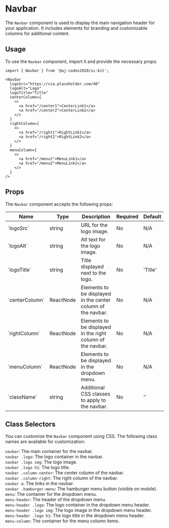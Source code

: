 
<Meta of={NavbarStories} />

# Navbar

The `Navbar` component is used to display the main navigation header for your application. It includes elements for branding and customizable columns for additional content.

<Canvas of={NavbarStories.Default} />

## Usage

To use the `Navbar` component, import it and provide the necessary props:

```tsx
import { Navbar } from '@aj-codes2020/ui-kit';

<Navbar
  logoSrc="https://via.placeholder.com/40"
  logoAlt="Logo"
  logoTitle="Title"
  centerColumn={
    <>
      <a href="/center1">CenterLink1</a>
      <a href="/center2">CenterLink2</a>
    </>
  }
  rightColumn={ 
    <>
      <a href="/right1">RightLink1</a>
      <a href="/right2">RightLink2</a>
    </>
  }
  menuColumn={
    <>
      <a href="/menu1">MenuLink1</a>
      <a href="/menu2">MenuLink2</a>
    </>
  }
/>
```

## Props
The `Navbar` component accepts the following props:

<div style={{ overflowX: 'auto' }}>
  <table style={{ width: '100%' }}>
    <thead>
      <tr>
        <th>Name</th>
        <th>Type</th>
        <th>Description</th>
        <th>Required</th>
        <th>Default</th>
      </tr>
    </thead>
    <tbody>
      <tr>
        <td>`logoSrc`</td>
        <td>string</td>
        <td>URL for the logo image.</td>
        <td>No</td>
        <td>N/A</td>
      </tr>
      <tr>
        <td>`logoAlt`</td>
        <td>string</td>
        <td>Alt text for the logo image.</td>
        <td>No</td>
        <td>N/A</td>
      </tr>
      <tr>
        <td>`logoTitle`</td>
        <td>string</td>
        <td>Title displayed next to the logo.</td>
        <td>No</td>
        <td>'Title'</td>
      </tr>
      <tr>
        <td>`centerColumn`</td>
        <td>ReactNode</td>
        <td>Elements to be displayed in the center column of the navbar.</td>
        <td>No</td>
        <td>N/A</td>
      </tr>
      <tr>
        <td>`rightColumn`</td>
        <td>ReactNode</td>
        <td>Elements to be displayed in the right column of the navbar.</td>
        <td>No</td>
        <td>N/A</td>
      </tr>
      <tr>
        <td>`menuColumn`</td>
        <td>ReactNode</td>
        <td>Elements to be displayed in the dropdown menu.</td>
        <td>No</td>
        <td>N/A</td>
      </tr>
      <tr>
        <td>`className`</td>
        <td>string</td>
        <td>Additional CSS classes to apply to the navbar.</td>
        <td>No</td>
        <td>''</td>
      </tr>
    </tbody>
  </table>
</div>

## Class Selectors
You can customize the `Navbar` component using CSS. The following class names are available for customization:

`navbar`: The main container for the navbar.\
`navbar .logo`: The logo container in the navbar.\
`navbar .logo img`: The logo image.\
`navbar .logo h1`: The logo title.\
`navbar .column-center`: The center column of the navbar.\
`navbar .column-right`: The right column of the navbar.\
`navbar a`: The links in the navbar.\
`navbar .hamburger-menu`: The hamburger menu button (visible on mobile).\
`menu`: The container for the dropdown menu.\
`menu-header`: The header of the dropdown menu.\
`menu-header .logo`: The logo container in the dropdown menu header.\
`menu-header .logo img`: The logo image in the dropdown menu header.\
`menu-header .logo h1`: The logo title in the dropdown menu header.\
`menu-column`: The container for the menu column items.
